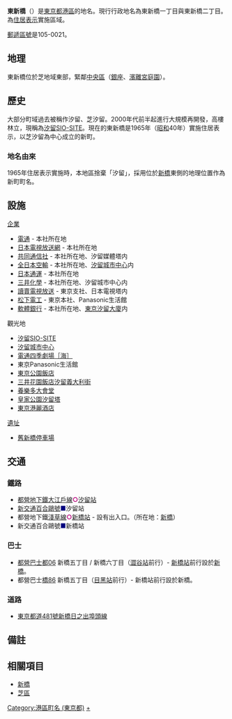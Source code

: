 {{Pathnav|日本|東京都|[[港區_(東京都)|港區]]|name=東新橋|frame=1}}
{{Infobox Settlement
|official_name = 東新橋
|native_name =
|settlement_type = [[町|町]]
|image_skyline =
|imagesize =
|image_caption =
|image_flag =
|image_seal =
| image_map =
| map_caption =
| pushpin_map =
|subdivision_type = [[國家|國家]]
|subdivision_name = [[File:Flag_of_Japan.svg|border]] [[日本|日本]]
|subdivision_type1 = [[都道府縣|都道府縣]]
|subdivision_name1 = [[File:Flag_of_Tokyo_Prefecture.svg|25px]] [[東京都|東京都]]
|subdivision_type2 = [[東京都區部|特別區]]
|subdivision_name2 = [[File:Flag_of_Minato,_Tokyo.svg|25px]] [[港區_(東京都)|港區]]
|established_title =
|established_date =
|government_type =
|leader_title =
|leader_name =
|area_magnitude =
|area_total_sq_mi =
|area_total_km2 =
|area_land_sq_mi =
|area_land_km2 =
|area_urban_sq_mi =
|area_urban_km2 =
|area_metro_km2 =
|area_metro_sq_mi =
|population_as_of= 2013年（平成25年）7月1日
|population_footnotes =
|population_total = 1739<ref>[http://www.city.minato.tokyo.jp/toukeichousa/kuse/toke/jinko/chocho/shiba/2013/07.html 港区公式ホームページ／2013年7月（町丁目別人口・世帯数（芝地区総合支所管内））]</ref>
|population_urban =
|population_metro =
|population_density_sq_mi =
|population_density_km2 =
| timezone = [[日本標準時間|JST]]
| utc_offset = +9
|timezone_DST =
|utc_offset_DST =
|latd=|latm=|lats=|latNS=
|longd=|longm=|longs=|longEW=
|elevation_footnotes=
|elevation_m =
|elevation_ft =
|postal_code_type = [[郵遞區號|郵遞區號]]
|postal_code = 105-0021
|area_code =
|website =
|footnotes =
}}
'''東新橋'''（{{jpn|j=東新橋|hg=ひがししんばし|rm=Higashi-shimbashi|f=y}}）是[[東京都|東京都]][[港區_(東京都)|港區]]的地名。現行行政地名為東新橋一丁目與東新橋二丁目。為[[住居表示|住居表示]]實施區域。

[[郵遞區號|郵遞區號]]是105-0021。

== 地理 ==
東新橋位於芝地域東部，緊鄰[[中央區_(東京都)|中央區]]（[[銀座|銀座]]、[[濱離宮庭園|濱離宮庭園]]）。

== 歷史 ==
{{Main|汐留}}
大部分町域過去被稱作汐留、芝汐留。2000年代前半起進行大規模再開發，高樓林立，現稱為[[汐留|汐留SIO-SITE]]。現在的東新橋是1965年（[[昭和|昭和]]40年）實施住居表示，以芝汐留為中心成立的新町。

=== 地名由來 ===
1965年住居表示實施時，本地區捨棄「汐留」，採用位於[[新橋|新橋]]東側的地理位置作為新町町名。

== 設施 ==
; [[企業|企業]]
* [[電通|電通]] - 本社所在地
* [[日本電視台|日本電視放送網]] - 本社所在地
* [[共同通信社|共同通信社]] - 本社所在地、汐留媒體塔内
* [[全日本空輸|全日本空輸]] - 本社所在地、[[汐留城市中心|汐留城市中心]]内
* [[日本通運|日本通運]] - 本社所在地
* [[三井化學|三井化學]] - 本社所在地、汐留城市中心内
* [[讀賣電視台|讀賣電視放送]] - 東京支社、日本電視塔内
* [[松下電工|松下電工]] - 東京本社、Panasonic生活館
* [[軟體銀行|軟體銀行]] - 本社所在地、[[東京汐留大廈|東京汐留大廈]]内

; 觀光地
* [[汐留|汐留SIO-SITE]]
* [[汐留城市中心|汐留城市中心]]
* [[電通四季劇場［海］|電通四季劇場［海］]]
* 東京Panasonic生活館
* [[東京公園飯店|東京公園飯店]]
* [[三井花園飯店汐留義大利街|三井花園飯店汐留義大利街]]
* [[養樂多大會堂|養樂多大會堂]]
* [[皇家公園汐留塔|皇家公園汐留塔]]
* [[東京港麗酒店|東京港麗酒店]]
; [[遺址|遺址]]
* [[汐留站_(日本國鐵)|舊新橋停車場]]

== 交通 ==
=== 鐵路 ===
* [[都營地下鐵|都營地下鐵]][[都營地下鐵大江戶線|大江戶線]]<span style="color: #b6007a">'''○'''</span>[[汐留站|汐留站]]
* [[百合鷗號|新交通百合鷗號]]<span style="color:navy">■</span>汐留站
* 都營地下鐵[[都營地下鐵淺草線|淺草線]]<span style="color: #b6007a">'''○'''</span>[[新橋站_(日本)|新橋站]] - 設有出入口。（所在地：[[新橋|新橋]]）
* 新交通百合鷗號<span style="color:navy">■</span>新橋站

=== 巴士 ===
* [[都營巴士|都營巴士]][[都營巴士澀谷營業所#都06系統|都06]] 新橋五丁目 / 新橋六丁目（[[澀谷站|澀谷站]]前行）- [[新橋站_(日本)|新橋站]]前行設於[[新橋|新橋]]。
* 都營巴士[[都營巴士品川營業所#橋86系統|橋86]] 新橋五丁目（[[目黑站|目黑站]]前行）- 新橋站前行設於新橋。

=== 道路 ===
* [[東京都道481號新橋日之出埠頭線|東京都道481號新橋日之出埠頭線]]

== 備註 ==
{{reflist}}
 
== 相關項目 ==
{{Commonscat|Shinbashi, Tokyo}}
* [[新橋|新橋]]
* [[芝區|芝區]]
 
{{港區 (東京都)的町名}}
{{DEFAULTSORT:Higashishinbashi}}
[[Category:港區町名_(東京都)|Category:港區町名 (東京都)]]
[[Category:汐留|+]]